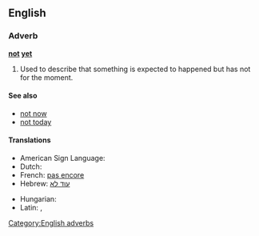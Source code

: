 ==English==

===Adverb===
'''[[not]] [[yet]]'''

# Used to describe that something is expected to happened but has not for the moment.

====See also====
* [[not now]]
* [[not today]]

====Translations====
{{trans-top|expected to happened but has not for the moment}}
* American Sign Language: {{t|ase|OpenB@NearSideTrunkhigh-PalmBack Nod}}
* Dutch: {{t-|nl|nog niet}}
* French: [[pas encore]]
* Hebrew: [[עוד לא]]
{{trans-mid}}
* Hungarian: {{t|hu|még nem}}
* Latin: {{t+|la|nondum}}, {{t-|la|hauddum}}
{{trans-bottom}}

[[Category:English adverbs]]
